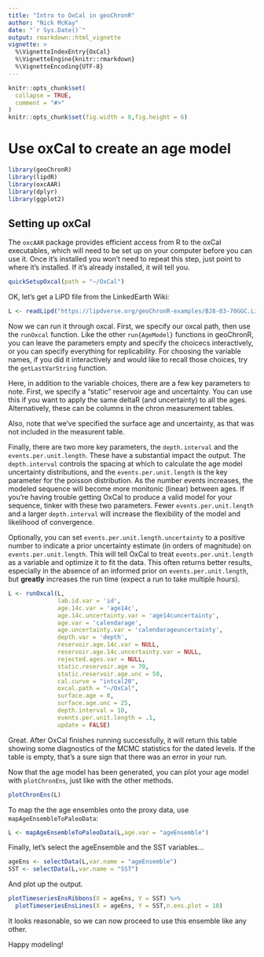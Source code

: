 ```yaml
---
title: "Intro to OxCal in geoChronR"
author: "Nick McKay"
date: "`r Sys.Date()`"
output: rmarkdown::html_vignette
vignette: >
  %\VignetteIndexEntry{OxCal}
  %\VignetteEngine{knitr::rmarkdown}
  %\VignetteEncoding{UTF-8}
---
```


```r
knitr::opts_chunk$set(
  collapse = TRUE,
  comment = "#>"
)
knitr::opts_chunk$set(fig.width = 8,fig.height = 6) 
```

# Use oxCal to create an age model 

```r
library(geoChronR)
library(lipdR)
library(oxcAAR)
library(dplyr)
library(ggplot2)
```

## Setting up oxCal

The `oxcAAR` package provides efficient access from R to the oxCal executables, which will need to be set up on your computer before you can use it. Once it's installed you won't need to repeat this step, just point to where it's installed. If it's already installed, it will tell you. 

```r
quickSetupOxcal(path = "~/OxCal")

```

OK, let's get a LiPD file from the LinkedEarth Wiki:

```r
L <- readLipd("https://lipdverse.org/geoChronR-examples/BJ8-03-70GGC.Linsley.2010.lpd")
```


Now we can run it through oxcal. First, we specify our oxcal path, then use the `runOxcal` function. Like the other `run{AgeModel}` functions in geoChronR, you can leave the parameters empty and specify the choicecs interactively, or you can specify everything for replicability. For choosing the variable names, if you did it interactively and would like to recall those choices, try the `getLastVarString` function.

Here, in addition to the variable choices, there are a few key parameters to note. First, we specify a "static" reservoir age and uncertainty. You can use this if you want to apply the same deltaR (and uncertainty) to all the ages. Alternatively, these can be columns in the chron measurement tables. 

Also, note that we've specified the surface age and uncertainty, as that was not included in the measurent table. 

Finally, there are two more key parameters, the `depth.interval` and the `events.per.unit.length`. These have a substantial impact the output. The `depth.interval` controls the spacing at which to calculate the age model uncertainty distributions, and the `events.per.unit.length` is the key parameter for the poisson distribution. As the number events increases, the modeled sequence will become more monitonic (linear) between ages. If you're having trouble getting OxCal to produce a valid model for your sequence, tinker with these two parameters. Fewer `events.per.unit.length` and a larger `depth.interval` will increase the flexibility of the model and likelihood of convergence.

Optionally, you can set `events.per.unit.length.uncertainty` to a positive number to indicate a prior uncertainty estimate (in orders of magnitude) on `events.per.unit.length`. This will tell OxCal to treat `events.per.unit.length` as a variable and optimize it to fit the data. This often returns better results, especially in the absence of an informed prior on `events.per.unit.length`, but **greatly** increases the run time (expect a run to take multiple hours). 

```r
L <- runOxcal(L,
              lab.id.var = 'id', 
              age.14c.var = 'age14c', 
              age.14c.uncertainty.var = 'age14cuncertainty', 
              age.var = 'calendarage', 
              age.uncertainty.var = 'calendarageuncertainty', 
              depth.var = 'depth', 
              reservoir.age.14c.var = NULL, 
              reservoir.age.14c.uncertainty.var = NULL, 
              rejected.ages.var = NULL,
              static.reservoir.age = 70,
              static.reservoir.age.unc = 50,
              cal.curve = "intcal20",
              oxcal.path = "~/OxCal",
              surface.age = 0,
              surface.age.unc = 25,
              depth.interval = 10,
              events.per.unit.length = .1,
              update = FALSE)
```

Great. After OxCal finishes running successfully, it will return this table showing some diagnostics of the MCMC statistics for the dated levels. If the table is empty, that's a sure sign that there was an error in your run. 

Now that the age model has been generated, you can plot your age model with `plotChronEns`, just like with the other methods. 

```r
plotChronEns(L)
```

To map the the age ensembles onto the proxy data, use `mapAgeEnsembleToPaleoData`:


```r
L <- mapAgeEnsembleToPaleoData(L,age.var = "ageEnsemble")
```

Finally, let's select the ageEnsemble and the SST variables...


```r
ageEns <- selectData(L,var.name = "ageEnsemble")
SST <- selectData(L,var.name = "SST")
```

And plot up the output.
```r
plotTimeseriesEnsRibbons(X = ageEns, Y = SST) %>% 
  plotTimeseriesEnsLines(X = ageEns, Y = SST,n.ens.plot = 10)
```

It looks reasonable, so we can now proceed to use this ensemble like any other. 

Happy modeling!



